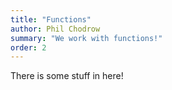 ```yaml
---
title: "Functions" 
author: Phil Chodrow
summary: "We work with functions!"
order: 2
---
```


There is some stuff in here! 